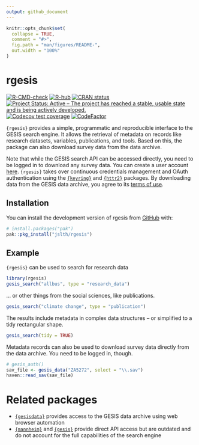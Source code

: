 ```yaml
---
output: github_document
---
```


<!-- README.md is generated from README.Rmd. Please edit that file -->

```r
knitr::opts_chunk$set(
  collapse = TRUE,
  comment = "#>",
  fig.path = "man/figures/README-",
  out.width = "100%"
)
```

# rgesis

<!-- badges: start -->
[![R-CMD-check](https://github.com/jslth/rgesis/actions/workflows/R-CMD-check.yaml/badge.svg)](https://github.com/jslth/rgesis/actions/workflows/R-CMD-check.yaml)
[![R-hub](https://github.com/jslth/rgesis/actions/workflows/rhub.yaml/badge.svg)](https://github.com/jslth/rgesis/actions/workflows/rhub.yaml)
[![CRAN
status](https://www.r-pkg.org/badges/version/rgesis)](https://CRAN.R-project.org/package=rgesis)
[![Project Status: Active – The project has reached a stable, usable
state and is being actively
developed.](https://www.repostatus.org/badges/latest/active.svg)](https://www.repostatus.org/#active)
[![Codecov test
coverage](https://codecov.io/gh/JsLth/rgesis/branch/main/graph/badge.svg)](https://app.codecov.io/gh/JsLth/rgesis?branch=main)
[![CodeFactor](https://www.codefactor.io/repository/github/jslth/rgesis/badge/main)](https://www.codefactor.io/repository/github/jslth/rgesis/overview/main)
<!-- badges: end -->

`{rgesis}` provides a simple, programmatic and reproducible interface to the GESIS search engine. It allows the retrieval of metadata on records like research datasets, variables, publications, and tools. Based on this, the package can also download survey data from the data archive.

Note that while the GESIS search API can be accessed directly, you need to be logged in to download any survey data. You can create a user account [here](https://login.gesis.org/realms/gesis/login-actions/registration?client_id=js-login). `{rgesis}` takes over continuous credentials management and OAuth authentication using the [`{keyring}`](https://keyring.r-lib.org/) and [`{httr2}`](https://httr2.r-lib.org/) packages. By downloading data from the GESIS data archive, you agree to its [terms of use](https://www.gesis.org/fileadmin/upload/dienstleistung/daten/umfragedaten/_bgordnung_bestellen/2023-06-30_Usage_regulations.pdf).

## Installation

You can install the development version of rgesis from [GitHub](https://github.com/) with:

``` r
# install.packages("pak")
pak::pkg_install("jslth/rgesis")
```

## Example

`{rgesis}` can be used to search for research data

```r
library(rgesis)
gesis_search("allbus", type = "research_data")
```

... or other things from the social sciences, like publications.

```r
gesis_search("climate change", type = "publication")
```

The results include metadata in complex data structures -- or simplified to a tidy rectangular shape.

```r
gesis_search(tidy = TRUE)
```

Metadata records can also be used to download survey data directly from the data archive. You need to be logged in, though.

```r
# gesis_auth()
sav_file <- gesis_data("ZA5272", select = "\\.sav")
haven::read_sav(sav_file)
```


# Related packages

- [`{gesisdata}`](https://fsolt.org/gesisdata/) provides access to the GESIS data archive using web browser automation
- [`{mannheim}`](https://github.com/sumtxt/mannheim) and [`{gesis}`](https://github.com/expersso/gesis) provide direct API access but are outdated and do not account for the full capabilities of the search engine
